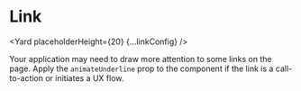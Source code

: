 <!--
Copyright (c) Uber Technologies, Inc.

This source code is licensed under the MIT license found in the
LICENSE file in the root directory of this source tree.
-->




# Link

<Yard placeholderHeight={20} {...linkConfig} />

<Exports
  component={LinkExports}
  title="Link exports"
  path="baseui/link"
  cheatsheet={false}
/>

Your application may need to draw more attention to some links on the page.
Apply the `animateUnderline` prop to the component if the link is a call-to-action or initiates a UX flow.

